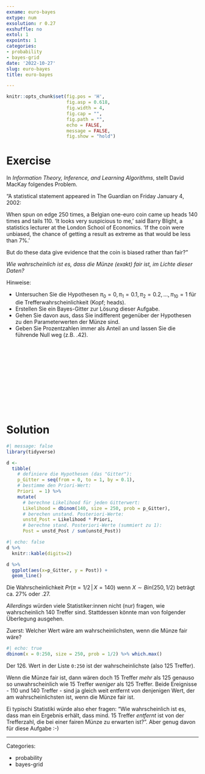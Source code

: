 ```yaml
---
exname: euro-bayes
extype: num
exsolution: r 0.27
exshuffle: no
extol: 1
expoints: 1
categories:
- probability
- bayes-grid
date: '2022-10-27'
slug: euro-bayes
title: euro-bayes

---
```







```r
knitr::opts_chunk$set(fig.pos = 'H',
                      fig.asp = 0.618,
                      fig.width = 4,
                      fig.cap = "", 
                      fig.path = "",
                      echo = FALSE,
                      message = FALSE,
                      fig.show = "hold")
```






# Exercise


In *Information Theory, Inference, and Learning Algorithms*, stellt David MacKay folgendes Problem.

"A statistical statement appeared in The Guardian on Friday January 4, 2002:

When spun on edge 250 times, a Belgian one-euro coin came up heads 140 times and tails 110. 'It looks very suspicious to me,' said Barry Blight, a statistics lecturer at the London School of Economics. 'If the coin were unbiased, the chance of getting a result as extreme as that would be less than 7%.'

But do these data give evidence that the coin is biased rather than fair?"

*Wie wahrscheinlich ist es, dass die Münze (exakt) fair ist, im Lichte dieser Daten?*

Hinweise:

- Untersuchen Sie die Hypothesen $\pi_0 = 0, \pi_1 = 0.1, \pi_2 = 0.2, ..., \pi_{10} = 1$ für die Trefferwahrscheinlichkeit (Kopf; heads).
- Erstellen Sie ein Bayes-Gitter zur Lösung dieser Aufgabe.
- Gehen Sie davon aus, dass Sie indifferent gegenüber der Hypothesen zu den Parameterwerten der Münze sind.
- Geben Sie Prozentzahlen immer als Anteil an und lassen Sie die führende Null weg (z.B. .42).



</br>
</br>
</br>
</br>
</br>
</br>
</br>
</br>
</br>
</br>

# Solution


```r
#| message: false
library(tidyverse)
```


```r
d <-
  tibble(
    # definiere die Hypothesen (das "Gitter"): 
    p_Gitter = seq(from = 0, to = 1, by = 0.1),
    # bestimme den Priori-Wert:       
    Priori  = 1) %>%  
    mutate(
      # berechne Likelihood für jeden Gitterwert:
      Likelihood = dbinom(140, size = 250, prob = p_Gitter),
      # berechen unstand. Posteriori-Werte:
      unstd_Post = Likelihood * Priori,
      # berechne stand. Posteriori-Werte (summiert zu 1):
      Post = unstd_Post / sum(unstd_Post))  
```

```r
#| echo: false
d %>% 
  knitr::kable(digits=2)
```


```r
d %>% 
  ggplot(aes(x=p_Gitter, y = Post)) +
  geom_line()
```


Die Wahrscheinlichkeit $Pr(\pi = 1/2 \, | \, X=140)$ wenn $X \sim Bin(250, 1/2)$ beträgt ca. 27% oder .27.

*Allerdings* würden viele Statistiker:innen nicht (nur) fragen, wie wahrscheinlich 140 Treffer sind.
Stattdessen könnte man von folgender Überlegung ausgehen.

Zuerst: Welcher Wert wäre am wahrscheinlichsten, wenn die Münze fair wäre?

```r
#| echo: true
dbinom(x = 0:250, size = 250, prob = 1/2) %>% which.max()
```

Der 126. Wert in der Liste `0:250` ist der wahrscheinlichste (also 125 Treffer).

Wenn die Münze fair ist, dann wären doch 15 Treffer *mehr* als 125 genauso so unwahrscheinlich wie 15 Treffer *weniger* als 125 Treffer.
Beide Ereignisse - 110 und 140 Treffer - sind ja gleich weit entfernt von denjenigen Wert, der am wahrscheinlichsten ist, wenn die Münze fair ist.

Ei typischi Statistiki würde also eher fragen: "Wie wahrscheinlich ist es, dass man ein Ergebnis erhält, dass mind. 15 Treffer *entfernt* ist von der Trefferzahl, die bei einer fairen Münze zu erwarten ist?".
Aber genug davon für diese Aufgabe :-)



---

Categories: 

- probability
- bayes-grid


